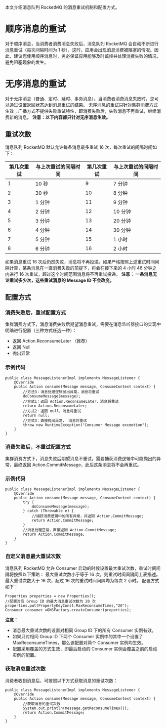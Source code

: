 本文介绍消息队列 RocketMQ 的消息重试机制和配置方式。

# 顺序消息的重试

对于顺序消息，当消费者消费消息失败后，消息队列 RocketMQ 会自动不断进行消息重试（每次间隔时间为 1 秒），这时，应用会出现消息消费被阻塞的情况。因此，建议您使用顺序消息时，务必保证应用能够及时监控并处理消费失败的情况，避免阻塞现象的发生。

# 无序消息的重试

对于无序消息（普通、定时、延时、事务消息），当消费者消费消息失败时，您可以通过设置返回状态达到消息重试的结果。
无序消息的重试只针对集群消费方式生效；广播方式不提供失败重试特性，即消费失败后，失败消息不再重试，继续消费新的消息。
**注意：以下内容都只针对无序消息生效。**

## 重试次数

消息队列 RocketMQ 默认允许每条消息最多重试 16 次，每次重试的间隔时间如下：

| 第几次重试 |	与上次重试的间隔时间	| 第几次重试	| 与上次重试的间隔时间 |
|-----------|----------------------|-------------|-------------------|
| 1	| 10 秒	| 9	| 7 分钟| 
| 2	| 30 秒	| 10	| 8 分钟| 
| 3	| 1 分钟	| 11	| 9 分钟| 
| 4	| 2 分钟	| 12	| 10 分钟| 
| 5	| 3 分钟	| 13	| 20 分钟| 
| 6	| 4 分钟	| 14	| 30 分钟| 
| 7	| 5 分钟	| 15	| 1 小时| 
| 8	| 6 分钟	| 16	| 2 小时| 

如果消息重试 16 次后仍然失败，消息将不再投递。如果严格按照上述重试时间间隔计算，某条消息在一直消费失败的前提下，将会在接下来的 4 小时 46 分钟之内进行 16 次重试，超过这个时间范围消息将不再重试投递。
**注意： 一条消息无论重试多少次，这些重试消息的 Message ID 不会改变。**

## 配置方式
### 消费失败后，重试配置方式
集群消费方式下，消息消费失败后期望消息重试，需要在消息监听器接口的实现中明确进行配置（三种方式任选一种）：
- 返回 Action.ReconsumeLater （推荐）
- 返回 Null
- 抛出异常

### 示例代码

```
public class MessageListenerImpl implements MessageListener {
    @Override
    public Action consume(Message message, ConsumeContext context) {
        //方法3：消息处理逻辑抛出异常，消息将重试
        doConsumeMessage(message);
        //方式1：返回 Action.ReconsumeLater，消息将重试
        return Action.ReconsumeLater;
        //方式2：返回 null，消息将重试
        return null;
        //方式3：直接抛出异常， 消息将重试
        throw new RuntimeException("Consumer Message exceotion");
    }
}
```

### 消费失败后，不重试配置方式

集群消费方式下，消息失败后期望消息不重试，需要捕获消费逻辑中可能抛出的异常，最终返回 Action.CommitMessage，此后这条消息将不会再重试。

### 示例代码
```
public class MessageListenerImpl implements MessageListener {
    @Override
    public Action consume(Message message, ConsumeContext context) {
        try {
            doConsumeMessage(message);
        } catch (Throwable e) {
            //捕获消费逻辑中的所有异常，并返回 Action.CommitMessage;
            return Action.CommitMessage;
        }
        //消息处理正常，直接返回 Action.CommitMessage;
        return Action.CommitMessage;
    }
}
```

### 自定义消息最大重试次数

消息队列 RocketMQ 允许 Consumer 启动的时候设置最大重试次数，重试时间间隔将按照以下策略：
最大重试次数小于等于 16 次，则重试时间间隔同上表描述。
最大重试次数大于 16 次，超过 16 次的重试时间间隔均为每次 2 小时。
配置方式如下：
```
Properties properties = new Properties();
//配置对应 Group ID 的最大消息重试次数为 20 次
properties.put(PropertyKeyConst.MaxReconsumeTimes,"20");
Consumer consumer =ONSFactory.createConsumer(properties);
```

**注意：**
- 消息最大重试次数的设置对相同 Group ID 下的所有 Consumer 实例有效。
- 如果只对相同 Group ID 下两个 Consumer 实例中的其中一个设置了 MaxReconsumeTimes，那么该配置对两个 Consumer 实例均生效。
- 配置采用覆盖的方式生效，即最后启动的 Consumer 实例会覆盖之前的启动实例的配置。

### 获取消息重试次数

消费者收到消息后，可按照以下方式获取消息的重试次数：
```
public class MessageListenerImpl implements MessageListener {
    @Override
    public Action consume(Message message, ConsumeContext context) {
        //获取消息的重试次数
        System.out.println(message.getReconsumeTimes());
        return Action.CommitMessage;
    }
}
```
